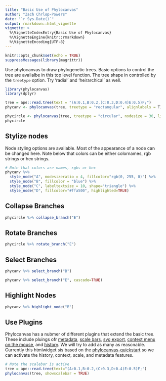 ```yaml
---
title: "Basic Use of Phylocanvas"
author: "Zach Chrlop-Powers"
date: "`r Sys.Date()`"
output: rmarkdown::html_vignette
vignette: >
  %\VignetteIndexEntry{Basic Use of Phylocanvas}
  %\VignetteEngine{knitr::rmarkdown}
  %\VignetteEncoding{UTF-8}
---
```



```r
knitr::opts_chunk$set(echo = TRUE)
suppressMessages(library(magrittr))
```


Use phylocanvas to draw phylogenetic trees. Basic options to control the tree are availalbe in this top level function. The tree shape in controlled by the `treetype` option. Try 'radial' and 'heirarchical' as well.

```r
library(phylocanvas)
library(dplyr)

tree = ape::read.tree(text = "(A:0.1,B:0.2,(C:0.3,D:0.4)E:0.5)F;")
phycanv <- phylocanvas(tree, treetype = "rectangular", alignlabels = T)
```

```r
phycircle <- phylocanvas(tree, treetype = "circular", nodesize = 30, linewidth = 10)
phycircle
```

## Stylize nodes

Node styling options are available. Most of the appearance of a node can be changed here. Note below that colors can be either colornames, rgb strings or hex strings.

```r
# Note that colors are names, rgbs or hex
phycanv %>%
  style_node("A", nodesizeratio = 4, fillcolor="rgb(0, 255, 0)") %>% 
  style_node("B", fillcolor = "blue") %>%
  style_node("C", labeltextsize = 10, shape="triangle") %>%
  style_node("D", fillcolor="#ffa500", highlighted=TRUE) 
```

## Collapse Branches

```r
phycircle %>% collapse_branch("E")
```

## Rotate Branches

```r
phycircle %>% rotate_branch("E")
```


## Select Branches

```r
phycanv %>% select_branch("B")

phycanv %>% select_branch("E", cascade=TRUE)

```

## Highlight Nodes

```r
phycanv %>% highlight_node("B")

```


## Use Plugins

Phylocanvas has a nubmer of different plugins that extend the basic tree. These include pluings ofr [metadata](https://github.com/phylocanvas/phylocanvas-plugin-metadata), [scale bars](https://github.com/phylocanvas/phylocanvas-plugin-scalebar), [svg export](https://github.com/phylocanvas/phylocanvas-plugin-export-svg), [context menu on the mouse](https://github.com/phylocanvas/phylocanvas-plugin-context-menu), and [history](https://github.com/phylocanvas/phylocanvas-plugin-history). We will try to add as many as reasonable. Currently this htmlwidget sis based on the [phylocanvas-quickstart](https://github.com/phylocanvas/phylocanvas-quickstart) so we can activate the history, context, scale, and metadata features.

```r
# Note the scalebar is active
tree = ape::read.tree(text="(A:0.1,B:0.2,(C:0.3,D:0.4)E:0.5)F;")
phylocanvas(tree, showscalebar = TRUE)
```

